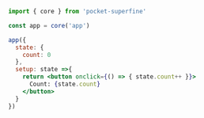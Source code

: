 
```jsx
import { core } from 'pocket-superfine'

const app = core('app')

app({
  state: {
    count: 0
  },
  setup: state =>{
    return <button onclick={() => { state.count++ }}>
      Count: {state.count}
    </button>
  }
})
```
